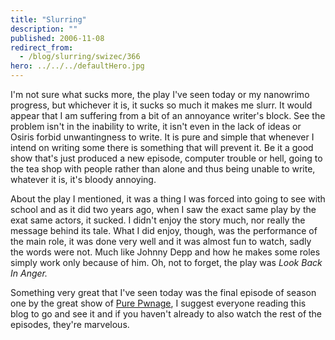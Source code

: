 ```yaml
---
title: "Slurring"
description: ""
published: 2006-11-08
redirect_from:
  - /blog/slurring/swizec/366
hero: ../../../defaultHero.jpg
---
```


I'm not sure what sucks more, the play I've seen today or my nanowrimo progress, but whichever it is, it sucks so much it makes me slurr. It would appear that I am suffering from a bit of an annoyance writer's block. See the problem isn't in the inability to write, it isn't even in the lack of ideas or Osiris forbid unwantingness to write. It is pure and simple that whenever I intend on writing some there is something that will prevent it. Be it a good show that's just produced a new episode, computer trouble or hell, going to the tea shop with people rather than alone and thus being unable to write, whatever it is, it's bloody annoying.

About the play I mentioned, it was a thing I was forced into going to see with school and as it did two years ago, when I saw the exact same play by the exat same actors, it sucked. I didn't enjoy the story much, nor really the message behind its tale. What I did enjoy, though, was the performance of the main role, it was done very well and it was almost fun to watch, sadly the words were not. Much like Johnny Depp and how he makes some roles simply work only because of him. Oh, not to forget, the play was _Look Back In Anger._

Something very great that I've seen today was the final episode of season one by the great show of [Pure Pwnage](http://www.purepwnage.com/), I suggest everyone reading this blog to go and see it and if you haven't already to also watch the rest of the episodes, they're marvelous.
